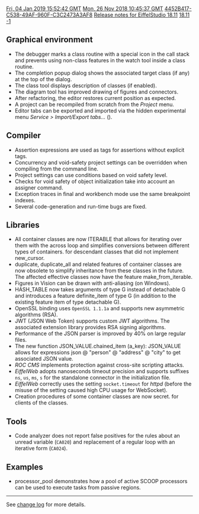 [[Property:modification_date|Fri, 04 Jan 2019 15:52:42 GMT]]
[[Property:publication_date|Mon, 26 Nov 2018 10:45:37 GMT]]
[[Property:uuid|4452B417-C538-49AF-960F-C3C2473A3AF8]]
[[Property:title|Release notes for EiffelStudio 18.11]]
[[Property:link_title|18.11]]
[[Property:weight|-1]]

==Graphical environment==
* The debugger marks a class routine with a special icon in the call stack and prevents using non-class features in the watch tool inside a class routine.
* The completion popup dialog shows the associated target class (if any) at the top of the dialog.
* The class tool displays description of classes (if enabled).
* The diagram tool has improved drawing of figures and connectors.
* After refactoring, the editor restores current position as expected.
* A project can be recompiled from scratch from the ''Project'' menu.
* Editor tabs can be exported and imported via the hidden experimental menu ''Service > Import/Export tabs...'' ({{Key|Ctrl+Alt+D}}).

==Compiler==
* Assertion expressions are used as tags for assertions without explicit tags.
* Concurrency and void-safety project settings can be overridden when compiling from the command line.
* Project settings can use conditions based on void safety level.
* Checks for void safety of object initialization take into account an assigner command.
* Exception traces in final and workbench mode use the same breakpoint indexes.
* Several code-generation and run-time bugs are fixed.

==Libraries==
* All container classes are now <e>ITERABLE</e> that allows for iterating over them with the <e>across</e> loop and simplifies conversions between different types of containers. {{Inline-Warning|Potential incompatibility}} for descendant classes that did not implement <e>new_cursor</e>.
* <e>duplicate</e>, <e>duplicate_all</e> and related features of container classes are now obsolete to simplify inheritance from these classes in the future. The affected effective classes now have the feature <e>make_from_iterable</e>.
* Figures in Vision can be drawn with anti-aliasing (on Windows).
* <e>HASH_TABLE</e> now takes arguments of type <e>G</e> instead of <e>detachable G</e> and introduces a feature <e>definite_item</e> of type <e>G</e> (in addition to the existing feature <e>item</e> of type <e>detachable G</e>).
* OpenSSL binding uses <code lang="text">OpenSSL 1.1.1a</code> and supports new asymmetric algorithms (RSA).
* JWT (JSON Web Token) supports custom JWT algorithms. The associated extension library provides RSA signing algorithms.
* Performance of the JSON parser is improved by 40% on large regular files.
* The new function <e>JSON_VALUE.chained_item (a_key): JSON_VALUE</e> allows for expressions <e>json @ "person" @ "address" @ "city" </e> to get associated JSON value.
* ''ROC CMS'' implements protection against cross-site scripting attacks.
* ''EiffelWeb'' adopts nanoseconds timeout precision and supports suffixes <code lang="text">ns</code>, <code lang="text">us</code>, <code lang="text">ms</code>, <code lang="text">s</code> for the standalone connector in the initialization file.
* ''EiffelWeb'' correctly uses the setting <code lang="text">socket.timeout</code> for ''httpd'' (before the misuse of the setting caused high CPU usage for WebSocket).
* Creation procedures of some container classes are now secret. {{Inline-Warning|Potential incompatibility}} for clients of the classes.

==Tools==
* Code analyzer does not report false positives for the rules about an unread variable (<code lang="text">CA020</code>) and replacement of a regular loop with an iterative form (<code lang="text">CA024</code>).

==Examples==
* <e>processor_pool</e> demonstrates how a pool of active SCOOP processors can be used to execute tasks from passive regions.
----

See [https://dev.eiffel.com/EiffelStudio_18.11_Releases change log] for more details.
